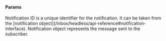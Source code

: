 #### Params

<ParamField path="notificationId" type="string">
  Notification ID is a unique identifier for the notification. It can be taken
  from the [notification object](/inbox/headless/api-reference#notification-interface).
</ParamField>
<ParamField path="notification" type="object">
  Notification object represents the message sent to the subscriber.
</ParamField>
